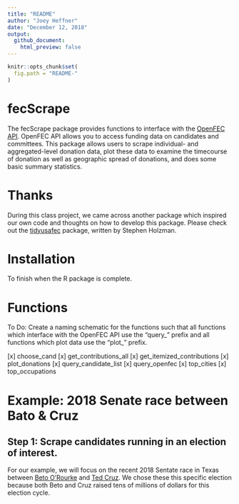```yaml
---
title: "README"
author: "Joey Heffner"
date: "December 12, 2018"
output: 
  github_document:
    html_preview: false
---
```


```r
knitr::opts_chunk$set(
  fig.path = "README-"
)
```

# fecScrape

The fecScrape package provides functions to interface with the [OpenFEC API](https://api.open.fec.gov/developers/). OpenFEC API allows you to access funding data on candidates and committees. This package allows users to scrape individual- and aggregated-level donation data, plot these data to examine the timecourse of donation as well as geographic spread of donations, and does some basic summary statistics. 

# Thanks

During this class project, we came across another package which inspired our own code and thoughts on how to develop this package. Please check out the [tidyusafec](https://github.com/stephenholzman/tidyusafec) package, written by Stephen Holzman. 

# Installation 

To finish when the R package is complete. 

# Functions

To Do: Create a naming schematic for the functions such that all functions which interface with the OpenFEC API use the "query_" prefix and all functions which plot data use the "plot_" prefix. 

[x] choose_cand
[x] get_contributions_all
[x] get_itemized_contributions
[x] plot_donations
[x] query_candidate_list
[x] query_openfec
[x] top_cities
[x] top_occupations

# Example: 2018 Senate race between Bato & Cruz

## Step 1: Scrape candidates running in an election of interest. 

For our example, we will focus on the recent 2018 Sentate race in Texas between [Beto O'Rourke](https://betofortexas.com) and [Ted Cruz](https://www.cruz.senate.gov). We chose these this specific election because both Beto and Cruz raised tens of millions of dollars for this election cycle. 

```r

```